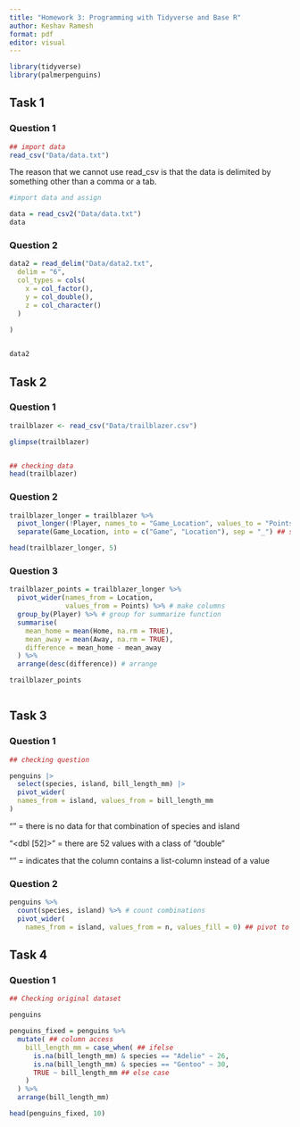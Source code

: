 ```yaml
---
title: "Homework 3: Programming with Tidyverse and Base R"
author: Keshav Ramesh
format: pdf
editor: visual
---
```

```r
library(tidyverse)
library(palmerpenguins)

```

## Task 1 

### Question 1 

```r

## import data
read_csv("Data/data.txt")


```

The reason that we cannot use read_csv is that the data is delimited by something other than a comma or a tab. 


```r
#import data and assign

data = read_csv2("Data/data.txt")
data
```


### Question 2


```r
data2 = read_delim("Data/data2.txt",
  delim = "6",
  col_types = cols(
    x = col_factor(), 
    y = col_double(),
    z = col_character()
  )
  
)


data2
```

\newpage
## Task 2

### Question 1


```r
trailblazer <- read_csv("Data/trailblazer.csv")

glimpse(trailblazer)


## checking data 
head(trailblazer)

```

### Question 2

```r
trailblazer_longer = trailblazer %>%
  pivot_longer(!Player, names_to = "Game_Location", values_to = "Points") %>% # make columns 
  separate(Game_Location, into = c("Game", "Location"), sep = "_") ## separate columns 

head(trailblazer_longer, 5)
```

### Question 3

```r

trailblazer_points = trailblazer_longer %>%
  pivot_wider(names_from = Location, 
              values_from = Points) %>% # make columns 
  group_by(Player) %>% # group for summarize function
  summarise( 
    mean_home = mean(Home, na.rm = TRUE),
    mean_away = mean(Away, na.rm = TRUE),
    difference = mean_home - mean_away
  ) %>%
  arrange(desc(difference)) # arrange

trailblazer_points



```

\newpage
## Task 3

### Question 1 


```r
## checking question

penguins |>
  select(species, island, bill_length_mm) |>
  pivot_wider(
  names_from = island, values_from = bill_length_mm
)
```

"<NULL>" = there is no data for that combination of species and island

"<dbl [52]>" = there are 52 values with a class of "double"

"<list>" = indicates that the column contains a list-column instead of a value 


### Question 2 


```r
penguins %>%
  count(species, island) %>% # count combinations
  pivot_wider(
    names_from = island, values_from = n, values_fill = 0) ## pivot to match

```

\newpage
## Task 4

### Question 1

```r
## Checking original dataset

penguins
```



```r
penguins_fixed = penguins %>%
  mutate( ## column access
    bill_length_mm = case_when( ## ifelse
      is.na(bill_length_mm) & species == "Adelie" ~ 26,
      is.na(bill_length_mm) & species == "Gentoo" ~ 30,
      TRUE ~ bill_length_mm ## else case
    )
  ) %>%
  arrange(bill_length_mm)

head(penguins_fixed, 10)
```

































